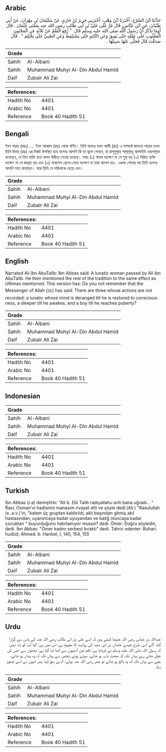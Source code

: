 ## Arabic


<div dir="rtl" lang="ar" style={{fontSize:'larger',backgroundColor:'#f8f9fa',padding:20}}>
حَدَّثَنَا ابْنُ السَّرْحِ، أَخْبَرَنَا ابْنُ وَهْبٍ، أَخْبَرَنِي جَرِيرُ بْنُ حَازِمٍ، عَنْ سُلَيْمَانَ بْنِ مِهْرَانَ، عَنْ أَبِي ظَبْيَانَ، عَنِ ابْنِ عَبَّاسٍ، قَالَ مُرَّ عَلَى عَلِيِّ بْنِ أَبِي طَالِبٍ رضى الله عنه بِمَعْنَى عُثْمَانَ ‏.‏ قَالَ أَوَمَا تَذْكُرُ أَنَّ رَسُولَ اللَّهِ صلى الله عليه وسلم قَالَ ‏ "‏ رُفِعَ الْقَلَمُ عَنْ ثَلاَثَةٍ عَنِ الْمَجْنُونِ الْمَغْلُوبِ عَلَى عَقْلِهِ حَتَّى يُفِيقَ وَعَنِ النَّائِمِ حَتَّى يَسْتَيْقِظَ وَعَنِ الصَّبِيِّ حَتَّى يَحْتَلِمَ ‏"‏ ‏.‏ قَالَ صَدَقْتَ قَالَ فَخَلَّى عَنْهَا سَبِيلَهَا ‏.‏
</div>
<div style={{backgroundColor:'#f8f9fa',padding:20, marginBottom: 10}}><table> <thead> <tr> <th>Grade</th> <th></th> </tr> </thead> <tbody> <tr><td>Sahih</td><td>Al-Albani</td></tr><tr><td>Sahih</td><td>Muhammad Muhyi Al-Din Abdul Hamid</td></tr><tr><td>Daif</td><td>Zubair Ali Zai</td></tr></tbody></table><table> <thead> <tr> <th>References:</th> <th></th> </tr> </thead> <tbody><tr><td>Hadith No</td><td>4401</td></tr><tr><td>Arabic No</td><td>4401</td></tr><tr><td>Reference</td><td>Book 40 Hadith 51</td></tr></tbody></table></div>

## Bengali


<div dir="ltr" lang="bn" style={{fontSize:'larger',backgroundColor:'#f8f9fa',padding:20}}>
ইবন সারহ (রহঃ) .... ইবন আব্বাস (রাঃ) থেকে বর্ণিত। তিনি বলেনঃ যখন আলী (রাঃ) এ সম্পর্কে জানতে পারেন তখন তিনি উমার (রাঃ) এর নিকট উপস্থিত হয়ে বলেনঃ আপনি কি তা ভুলে গেছেন, যা রাসূলুল্লাহ সাল্লাল্লাহু আলাইহি ওয়াসাল্লাম বলেছেন, যে তিন ব্যক্তি হতে কলম উঠিয়ে নেওয়া হয়েছে। যথাঃ (১) পাগল যতক্ষণ না সে সুস্থ হয় (২) নিদ্রিত ব্যক্তি যতক্ষণ না সে জাগ্রত হয় এবং (৩) নাবালেগ ছেলে-মেয়ে যতক্ষণ না তারা বালেগ হয়। একথা শোনার পর তিনি বলেনঃ আপনি সত্য বলেছেন। পরে তিনি সে মহিলাকে ছেড়ে দেন।
</div>
<div style={{backgroundColor:'#f8f9fa',padding:20, marginBottom: 10}}><table> <thead> <tr> <th>Grade</th> <th></th> </tr> </thead> <tbody> <tr><td>Sahih</td><td>Al-Albani</td></tr><tr><td>Sahih</td><td>Muhammad Muhyi Al-Din Abdul Hamid</td></tr><tr><td>Daif</td><td>Zubair Ali Zai</td></tr></tbody></table><table> <thead> <tr> <th>References:</th> <th></th> </tr> </thead> <tbody><tr><td>Hadith No</td><td>4401</td></tr><tr><td>Arabic No</td><td>4401</td></tr><tr><td>Reference</td><td>Book 40 Hadith 51</td></tr></tbody></table></div>

## English


<div dir="ltr" lang="en" style={{fontSize:'larger',backgroundColor:'#f8f9fa',padding:20}}>
Narrated Ali ibn AbuTalib: Ibn Abbas said: A lunatic woman passed by Ali ibn AbuTalib. He then mentioned the rest of the tradition to the same effect as Uthman mentioned. This version has: Do you not remember that the Messenger of Allah (ﷺ) has said: There are three whose actions are not recorded: a lunatic whose mind is deranged till he is restored to consciousness, a sleeper till he awakes, and a boy till he reaches puberty?
</div>
<div style={{backgroundColor:'#f8f9fa',padding:20, marginBottom: 10}}><table> <thead> <tr> <th>Grade</th> <th></th> </tr> </thead> <tbody> <tr><td>Sahih</td><td>Al-Albani</td></tr><tr><td>Sahih</td><td>Muhammad Muhyi Al-Din Abdul Hamid</td></tr><tr><td>Daif</td><td>Zubair Ali Zai</td></tr></tbody></table><table> <thead> <tr> <th>References:</th> <th></th> </tr> </thead> <tbody><tr><td>Hadith No</td><td>4401</td></tr><tr><td>Arabic No</td><td>4401</td></tr><tr><td>Reference</td><td>Book 40 Hadith 51</td></tr></tbody></table></div>

## Indonesian


<div dir="ltr" lang="id" style={{fontSize:'larger',backgroundColor:'#f8f9fa',padding:20}}>

</div>
<div style={{backgroundColor:'#f8f9fa',padding:20, marginBottom: 10}}><table> <thead> <tr> <th>Grade</th> <th></th> </tr> </thead> <tbody> <tr><td>Sahih</td><td>Al-Albani</td></tr><tr><td>Sahih</td><td>Muhammad Muhyi Al-Din Abdul Hamid</td></tr><tr><td>Daif</td><td>Zubair Ali Zai</td></tr></tbody></table><table> <thead> <tr> <th>References:</th> <th></th> </tr> </thead> <tbody><tr><td>Hadith No</td><td>4401</td></tr><tr><td>Arabic No</td><td>4401</td></tr><tr><td>Reference</td><td>Book 40 Hadith 51</td></tr></tbody></table></div>

## Turkish


<div dir="ltr" lang="tr" style={{fontSize:'larger',backgroundColor:'#f8f9fa',padding:20}}>
İbn Abbas (r.a) demiştirki: "Ali b. Ebi Talib radıyallahu anh bana uğradı... " Ravi, Osman'ın hadisinin manasım rivayet etti ve şöyle dedi:(Ali:) "Rasulullah (s..a.v.)'in, "kalem üç gruptan kaldırıldı; aklı başından gitmiş akıl hastasından, uyanıncaya kadar uyuyandan ve baliğ oluncaya kadar çocuktan " buyurduğunu hatırlamıyor musun? dedi. Ömer: Doğru söyledin, dedi. İbn Abbas: "Ömer kadını serbest bıraktı" dedi. Tahric edenler: Buhari. hudûd; Ahmed. b. Hanbel, I, 140, 154, 155
</div>
<div style={{backgroundColor:'#f8f9fa',padding:20, marginBottom: 10}}><table> <thead> <tr> <th>Grade</th> <th></th> </tr> </thead> <tbody> <tr><td>Sahih</td><td>Al-Albani</td></tr><tr><td>Sahih</td><td>Muhammad Muhyi Al-Din Abdul Hamid</td></tr><tr><td>Daif</td><td>Zubair Ali Zai</td></tr></tbody></table><table> <thead> <tr> <th>References:</th> <th></th> </tr> </thead> <tbody><tr><td>Hadith No</td><td>4401</td></tr><tr><td>Arabic No</td><td>4401</td></tr><tr><td>Reference</td><td>Book 40 Hadith 51</td></tr></tbody></table></div>

## Urdu


<div dir="rtl" lang="ur" style={{fontSize:'larger',backgroundColor:'#f8f9fa',padding:20}}>
عبداللہ بن عباس رضی اللہ عنہما کہتے ہیں کہ اسے علی بن ابی طالب رضی اللہ عنہ کے پاس سے گزارا گیا، آگے اسی طرح جیسے عثمان بن ابی شیبہ کی روایت کا مفہوم ہے، اس میں ہے: کیا آپ کو یاد نہیں کہ رسول اللہ صلی اللہ علیہ وسلم نے فرمایا ہے: قلم تین آدمیوں سے اٹھا لیا گیا ہے: مجنون سے جس کی عقل جاتی رہے یہاں تک کہ صحت یاب ہو جائے، سوئے ہوئے شخص سے یہاں تک کہ وہ بیدار ہو جائے، بچے سے یہاں تک کہ وہ بالغ ہو جائے تو عمر رضی اللہ عنہ بولے: تم نے سچ کہا، پھر انہوں نے اسے چھوڑ دیا۔
</div>
<div style={{backgroundColor:'#f8f9fa',padding:20, marginBottom: 10}}><table> <thead> <tr> <th>Grade</th> <th></th> </tr> </thead> <tbody> <tr><td>Sahih</td><td>Al-Albani</td></tr><tr><td>Sahih</td><td>Muhammad Muhyi Al-Din Abdul Hamid</td></tr><tr><td>Daif</td><td>Zubair Ali Zai</td></tr></tbody></table><table> <thead> <tr> <th>References:</th> <th></th> </tr> </thead> <tbody><tr><td>Hadith No</td><td>4401</td></tr><tr><td>Arabic No</td><td>4401</td></tr><tr><td>Reference</td><td>Book 40 Hadith 51</td></tr></tbody></table></div>